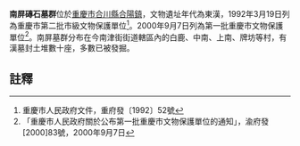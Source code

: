 {{msg:重慶市文物保護單位
|名稱 = 南屏磚石墓群
|編號 = 76
|圖片 = 
|級別 = 4
|分類 = 
|時代 = 東漢
|地点 = [[合川縣|合川縣]][[合陽鎮|合陽鎮]]
|坐標 = 
|登錄 = 1992年3月19日
}}
{{msg:重慶市文物保護單位
|名稱 = 南屏墓群
|編號 = 21
|圖片 = 
|級別 = 5
|分類 = 
|時代 = 東漢
|地点 = [[合川市|合川市]]城南南津街
|坐標 = 
|登錄 = 2000年9月7日
}}
'''南屏磚石墓群'''位於[[重慶市|重慶市]][[合川縣|合川縣]][[合陽鎮|合陽鎮]]，文物遺址年代為東漢，1992年3月19日列為重慶市第二批市級文物保護單位<ref>重慶市人民政府文件，重府發〔1992〕52號</ref>。2000年9月7日列為第一批重慶市文物保護單位<ref>「重慶市人民政府關於公布第一批重慶市文物保護單位的通知」，渝府發[2000]83號，2000年9月7日</ref>。南屏墓群分布在今南津街街道轄區內的白鹿、中南、上南、牌坊等村，有漢墓封土堆數十座，多數已被發掘。
== 註釋 ==
{{reflist}}
{{文物保護單位小作品}}